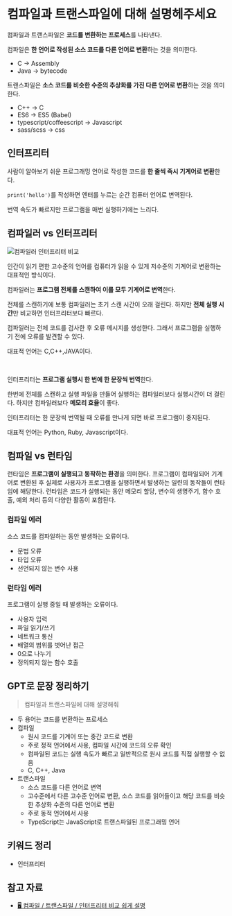 # 컴파일과 트랜스파일에 대해 설명헤주세요

컴파일과 트랜스파일은 **코드를 변환하는 프로세스**를 나타낸다.

컴파일은 **한 언어로 작성된 소스 코드를 다른 언어로 변환**하는 것을 의미한다.

- C → Assembly
- Java → bytecode

트랜스파일은 **소스 코드를 비슷한 수준의 추상화를 가진 다른 언어로 변환**하는 것을 의미한다.

- C++ → C
- ES6 → ES5 (Babel)
- typescript/coffeescript → Javascript
- sass/scss → css

## 인터프리터

사람이 알아보기 쉬운 프로그래밍 언어로 작성한 코드를 **한 줄씩 즉시 기계어로 변환**한다.

`print('hello')`를 작성하면 엔터를 누르는 순간 컴퓨터 언어로 변역된다.

번역 속도가 빠르지만 프로그램을 매번 실행하기에는 느리다.

## 컴파일러 vs 인터프리터

![컴파일러 인터프리터 비교](./images/compiler-interpreter.png)

인간이 읽기 편한 고수준의 언어를 컴퓨터가 읽을 수 있게 저수준의 기계어로 변환하는 대표적인 방식이다.

컴파일러는 **프로그램 전체를 스캔하여 이를 모두 기계어로 변역**한다.

전체를 스캔하기에 보통 컴파일러는 초기 스캔 시간이 오래 걸린다.
하지만 **전체 실행 시간**만 비교하면 인터프리터보다 빠르다.

컴파일러는 전체 코드를 검사한 후 오류 메시지를 생성한다.
그래서 프로그램을 실행하기 전에 오류를 발견할 수 있다.

대표적 언어는 C,C++,JAVA이다.

<br />

인터프리터는 **프로그램 실행시 한 번에 한 문장씩 번역**한다.

한번에 전체를 스캔하고 실행 파일을 만들어 실행하는 컴파일러보다 실행시간이 더 걸린다.
하지만 컴파일러보다 **메모리 효율**이 좋다.

인터프리터는 한 문장씩 번역될 때 오류를 만나게 되면 바로 프로그램이 중지된다.

대표적 언어는 Python, Ruby, Javascript이다.

## 컴파일 vs 런타임

런타임은 **프로그램이 실행되고 동작하는 환경**을 의미한다.
프로그램이 컴파일되어 기계어로 변환된 후 실제로 사용자가 프로그램을 실행하면서 발생하는 일련의 동작들이 런타임에 해당한다.
런타임은 코드가 실행되는 동안 메모리 할당, 변수의 생명주기, 함수 호출, 예외 처리 등의 다양한 활동이 포함된다.

### 컴파일 에러

소스 코드를 컴파일하는 동안 발생하는 오류이다.

- 문법 오류
- 타입 오류
- 선언되지 않는 변수 사용

### 런타임 에러

프로그램이 실행 중일 때 발생하는 오류이다.

- 사용자 입력
- 파일 읽기/쓰기
- 네트워크 통신
- 배열의 범위를 벗어난 접근
- 0으로 나누기
- 정의되지 않는 함수 호출

## GPT로 문장 정리하기

> 컴파일과 트랜스파일에 대해 설명해줘

- 두 용어는 코드를 변환하는 프로세스
- 컴파일
  - 원시 코드를 기계어 또는 중간 코드로 변환
  - 주로 정적 언어에서 사용, 컴파일 시간에 코드의 오류 확인
  - 컴파일된 코드는 실행 속도가 빠르고 일반적으로 원시 코드를 직접 실행할 수 없음
  - C, C++, Java
- 트랜스파일
  - 소스 코드를 다른 언어로 변역
  - 고수준에서 다른 고수준 언어로 변환, 소스 코드를 읽어들이고 해당 코드를 비슷한 추상화 수준의 다른 언어로 변환
  - 주로 동적 언어에서 사용
  - TypeScript는 JavaScript로 트랜스파일된 프로그래밍 언어

## 키워드 정리

- 인터프리터

## 참고 자료

- [🖥️ 컴파일 / 트랜스파일 / 인터프리터 비교 쉽게 설명](https://inpa.tistory.com/entry/CS-%F0%9F%96%A5%EF%B8%8F-%EC%BB%B4%ED%8C%8C%EC%9D%BC-%ED%8A%B8%EB%9E%9C%EC%8A%A4%ED%8C%8C%EC%9D%BC-%EC%9D%B8%ED%84%B0%ED%94%84%EB%A6%AC%ED%84%B0-%EB%B9%84%EA%B5%90-%EC%89%BD%EA%B2%8C-%EC%84%A4%EB%AA%85)
